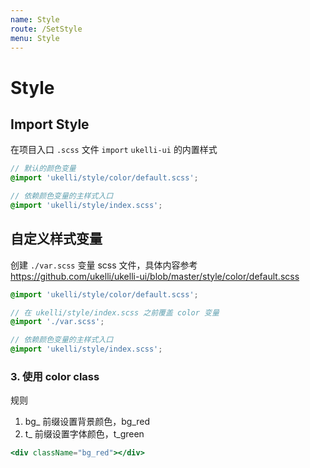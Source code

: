 ```yaml
---
name: Style
route: /SetStyle
menu: Style
---
```


# Style

## Import Style

在项目入口 `.scss` 文件 `import` `ukelli-ui` 的内置样式

```scss
// 默认的颜色变量
@import 'ukelli/style/color/default.scss';

// 依赖颜色变量的主样式入口
@import 'ukelli/style/index.scss';
```

## 自定义样式变量

创建 `./var.scss` 变量 scss 文件，具体内容参考 https://github.com/ukelli/ukelli-ui/blob/master/style/color/default.scss

```scss
@import 'ukelli/style/color/default.scss';

// 在 ukelli/style/index.scss 之前覆盖 color 变量
@import './var.scss';

// 依赖颜色变量的主样式入口
@import 'ukelli/style/index.scss';
```

### 3. 使用 color class

规则

1. bg_ 前缀设置背景颜色，bg_red
1. t_ 前缀设置字体颜色，t_green

```jsx
<div className="bg_red"></div>
```
